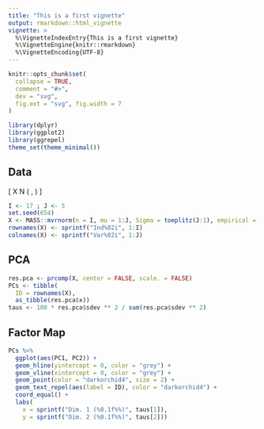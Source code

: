 ```yaml
---
title: "This is a first vignette"
output: rmarkdown::html_vignette
vignette: >
  %\VignetteIndexEntry{This is a first vignette}
  %\VignetteEngine{knitr::rmarkdown}
  %\VignetteEncoding{UTF-8}
---
```


```r
knitr::opts_chunk$set(
  collapse = TRUE,
  comment = "#>", 
  dev = "svg", 
  fig.ext = "svg", fig.width = 7
)

library(dplyr)
library(ggplot2)
library(ggrepel)
theme_set(theme_minimal())
```

## Data

\[ 
  X \sim \mathcal N \left( \left[\begin{array}{c} 1\\2\\3\\4\\5\end{array} \right], \left[\begin{array}{c} 5&4&3&2&1\\4&5&4&3&2\\3&4&5&4&3\\2&3&4&5&4\\1&2&3&4&5\end{array} \right]\right)
\]


```r
I <- 17 ; J <- 5
set.seed(654)
X <- MASS::mvrnorm(n = I, mu = 1:J, Sigma = toeplitz(J:1), empirical = TRUE)
rownames(X) <- sprintf("Ind%02i", 1:I)
colnames(X) <- sprintf("Var%02i", 1:J)
```


## PCA

```r
res.pca <- prcomp(X, center = FALSE, scale. = FALSE)
PCs <- tibble(
  ID = rownames(X),
  as_tibble(res.pca$x))
taus <- 100 * res.pca$sdev ** 2 / sum(res.pca$sdev ** 2)
```

## Factor Map

```r
PCs %>%
  ggplot(aes(PC1, PC2)) + 
  geom_hline(yintercept = 0, color = "grey") + 
  geom_vline(xintercept = 0, color = "grey") + 
  geom_point(color = "darkorchid4", size = 2) +
  geom_text_repel(aes(label = ID), color = "darkorchid4") +
  coord_equal() + 
  labs(
    x = sprintf("Dim. 1 (%0.1f%%)", taus[1]),
    y = sprintf("Dim. 2 (%0.1f%%)", taus[2]))
```


